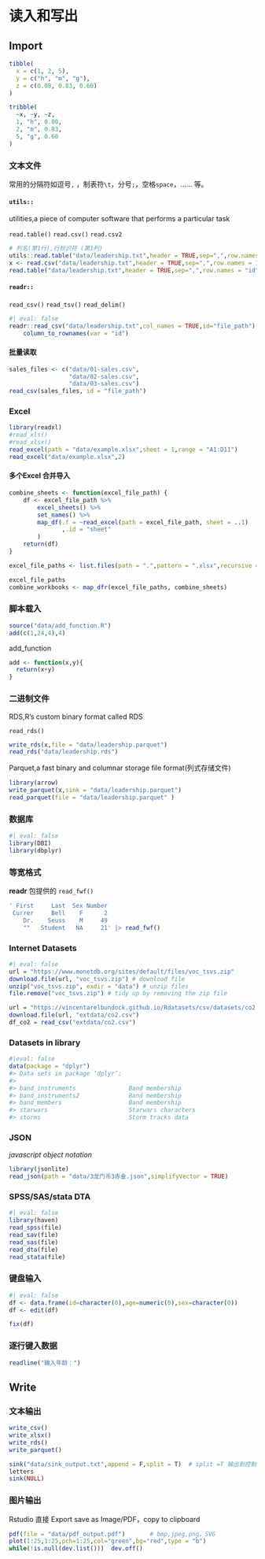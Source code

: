 # 读入和写出

## Import

```r
tibble(
  x = c(1, 2, 5), 
  y = c("h", "m", "g"),
  z = c(0.08, 0.83, 0.60)
)
```

```r
tribble(
  ~x, ~y, ~z,
  1, "h", 0.08,
  2, "m", 0.83,
  5, "g", 0.60
)
```

### 文本文件

常用的分隔符如逗号`,` ，制表符`\t`，分号`;`，空格`space`，...... 等。

#### `utils::`

utilities,a piece of computer software that performs a particular task

`read.table()` `read.csv()` `read.csv2`

```r
# 列名(第1行),行标识符 (第1列)
utils::read.table("data/leadership.txt",header = TRUE,sep=",",row.names = 1)
x <- read.csv("data/leadership.txt",header = TRUE,sep=",",row.names = 1)
read.table("data/leadership.txt",header = TRUE,sep=",",row.names = "id") 
```

#### `readr::`

`read_csv()` `read_tsv()` `read_delim()`

```r
#| eval: false
readr::read_csv("data/leadership.txt",col_names = TRUE,id="file_path") |> 
    column_to_rownames(var = "id")
```

#### 批量读取

```r
sales_files <- c("data/01-sales.csv",
                 "data/02-sales.csv",
                 "data/03-sales.csv")
read_csv(sales_files, id = "file_path")
```

### Excel

```r
library(readxl)
#read_xls()
#read_xlsx()
read_excel(path = "data/example.xlsx",sheet = 1,range = "A1:D11")
read_excel("data/example.xlsx",2)
```

#### 多个Excel 合并导入

```r
combine_sheets <- function(excel_file_path) {
    df <- excel_file_path %>%
        excel_sheets() %>%
        set_names() %>%
        map_df(.f = ~read_excel(path = excel_file_path, sheet = ..1)
               ,.id = "sheet"
        )
    return(df)
}

excel_file_paths <- list.files(path = ".",pattern = ".xlsx",recursive = T)

excel_file_paths
combine_workbooks <- map_dfr(excel_file_paths, combine_sheets)
```

### 脚本载入

```r
source("data/add_function.R")
add(c(1,24,4),4)
```

::: callout-note
add_function

```r
add <- function(x,y){
  return(x+y)
}
```
:::

### 二进制文件

RDS,R's custom binary format called RDS

`read_rds()`

```r
write_rds(x,file = "data/leadership.parquet")
read_rds("data/leadership.rds")
```

Parquet,a fast binary and columnar storage file format(列式存储文件)

```r
library(arrow)
write_parquet(x,sink = "data/leadership.parquet")
read_parquet(file = "data/leadership.parquet" )
```

### 数据库

```r
#| eval: false
library(DBI)
library(dbplyr)
```

### 等宽格式

**readr** 包提供的 `read_fwf()`

```r
' First     Last  Sex Number
 Currer     Bell    F      2
    Dr.    Seuss    M     49
    ""   Student   NA     21' |> read_fwf()

```

### Internet Datasets

```r
#| eval: false
url = "https://www.monetdb.org/sites/default/files/voc_tsvs.zip"
download.file(url, "voc_tsvs.zip") # download file
unzip("voc_tsvs.zip", exdir = "data") # unzip files
file.remove("voc_tsvs.zip") # tidy up by removing the zip file

url = "https://vincentarelbundock.github.io/Rdatasets/csv/datasets/co2.csv"
download.file(url, "extdata/co2.csv")
df_co2 = read_csv("extdata/co2.csv")
```

### Datasets in library

```r
#|eval: false
data(package = "dplyr")
#> Data sets in package ‘dplyr’:
#> 
#> band_instruments               Band membership
#> band_instruments2              Band membership
#> band_members                   Band membership
#> starwars                       Starwars characters
#> storms                         Storm tracks data
```

### JSON

*javascript object notation*

```r
library(jsonlite)
read_json(path = "data/3龙门币3赤金.json",simplifyVector = TRUE)
```

### SPSS/SAS/stata DTA

```r
#| eval: false
library(haven)
read_spss(file)
read_sav(file)
read_sas(file)
read_dta(file)
read_stata(file)
```

### 键盘输入

```r
#| eval: false
df <- data.frame(id=character(0),age=numeric(0),sex=character(0))
df <- edit(df)

fix(df)
```

### 逐行键入数据

```r
readline("输入年龄：")

```

## Write

### 文本输出

```r
write_csv()
write_xlsx()
write_rds()
write_parquet()
```

```r
sink("data/sink_output.txt",append = F,split = T)  # split =T 输出到控制台和文件
letters
sink(NULL)
```

### 图片输出

Rstudio 直接 Export save as Image/PDF，copy to clipboard

```r
pdf(file = "data/pdf_output.pdf")       # bmp,jpeg,png，SVG
plot(1:25,1:25,pch=1:25,col="green",bg="red",type = "b")
while(!is.null(dev.list()))  dev.off() 
```
